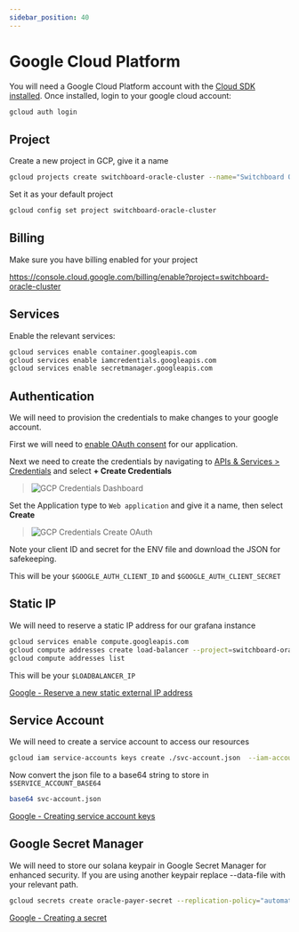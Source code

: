 ```yaml
---
sidebar_position: 40
---
```



# Google Cloud Platform

You will need a Google Cloud Platform account with the [Cloud SDK installed](https://cloud.google.com/sdk/docs/install). Once installed, login to your google cloud account:

```bash
gcloud auth login
```

## Project

Create a new project in GCP, give it a name

```bash
gcloud projects create switchboard-oracle-cluster --name="Switchboard Oracle"
```

Set it as your default project

```bash
gcloud config set project switchboard-oracle-cluster
```

## Billing

Make sure you have billing enabled for your project

https://console.cloud.google.com/billing/enable?project=switchboard-oracle-cluster

## Services

Enable the relevant services:

```bash
gcloud services enable container.googleapis.com
gcloud services enable iamcredentials.googleapis.com
gcloud services enable secretmanager.googleapis.com
```

## Authentication

We will need to provision the credentials to make changes to your google account.

First we will need to [enable OAuth consent](https://console.cloud.google.com/apis/credentials/consent) for our application.

Next we need to create the credentials by navigating to [APIs & Services > Credentials](https://console.cloud.google.com/apis/credentials) and select **+ Create Credentials**

> ![GCP Credentials Dashboard](/img/gcp/Credentials_Dashboard.png)

Set the Application type to `Web application` and give it a name, then select **Create**

> ![GCP Credentials Create OAuth](/img/gcp/Create_OAuth.png)

Note your client ID and secret for the ENV file and download the JSON for safekeeping.

This will be your `$GOOGLE_AUTH_CLIENT_ID` and `$GOOGLE_AUTH_CLIENT_SECRET`

## Static IP

We will need to reserve a static IP address for our grafana instance

```bash
gcloud services enable compute.googleapis.com
gcloud compute addresses create load-balancer --project=switchboard-oracle-cluster
gcloud compute addresses list
```

This will be your `$LOADBALANCER_IP`

[Google - Reserve a new static external IP address](https://cloud.google.com/compute/docs/ip-addresses/reserve-static-external-ip-address#reserve_new_static)

## Service Account

We will need to create a service account to access our resources

```bash
gcloud iam service-accounts keys create ./svc-account.json  --iam-account=${GOOGLE_AUTH_CLIENT_ID}
```

Now convert the json file to a base64 string to store in `$SERVICE_ACCOUNT_BASE64`

```bash
base64 svc-account.json
```

[Google - Creating service account keys](https://cloud.google.com/iam/docs/creating-managing-service-account-keys)

## Google Secret Manager

We will need to store our solana keypair in Google Secret Manager for enhanced security. If you are using another keypair replace --data-file with your relevant path.

```bash
gcloud secrets create oracle-payer-secret --replication-policy="automatic"  --data-file=authority-keypair.json
```

[Google - Creating a secret](https://cloud.google.com/secret-manager/docs/creating-and-accessing-secrets)
